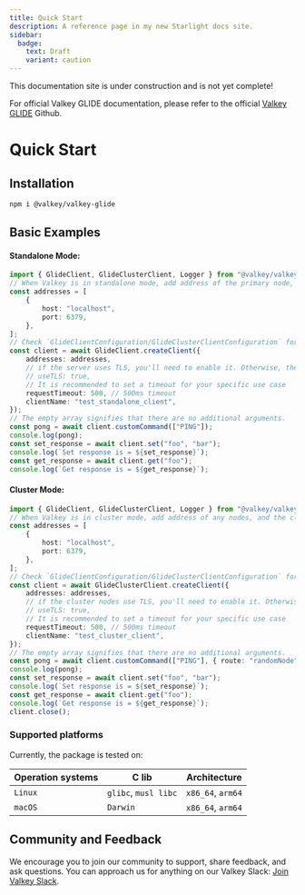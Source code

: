 ```yaml
---
title: Quick Start
description: A reference page in my new Starlight docs site.
sidebar:
  badge:
    text: Draft
    variant: caution
---
```



<Aside type="caution" title="Work In Progress!">
This documentation site is under construction and is not yet complete!

For official Valkey GLIDE documentation, please refer to the official [Valkey GLIDE](https://github.com/valkey-io/valkey-glide) Github.
</Aside>


# Quick Start

## Installation

```bash
npm i @valkey/valkey-glide
```

## Basic Examples

#### Standalone Mode:

```typescript
import { GlideClient, GlideClusterClient, Logger } from "@valkey/valkey-glide";
// When Valkey is in standalone mode, add address of the primary node, and any replicas you'd like to be able to read from.
const addresses = [
    {
        host: "localhost",
        port: 6379,
    },
];
// Check `GlideClientConfiguration/GlideClusterClientConfiguration` for additional options.
const client = await GlideClient.createClient({
    addresses: addresses,
    // if the server uses TLS, you'll need to enable it. Otherwise, the connection attempt will time out silently.
    // useTLS: true,
    // It is recommended to set a timeout for your specific use case
    requestTimeout: 500, // 500ms timeout
    clientName: "test_standalone_client",
});
// The empty array signifies that there are no additional arguments.
const pong = await client.customCommand(["PING"]);
console.log(pong);
const set_response = await client.set("foo", "bar");
console.log(`Set response is = ${set_response}`);
const get_response = await client.get("foo");
console.log(`Get response is = ${get_response}`);
```

#### Cluster Mode:

```typescript
import { GlideClient, GlideClusterClient, Logger } from "@valkey/valkey-glide";
// When Valkey is in cluster mode, add address of any nodes, and the client will find all nodes in the cluster.
const addresses = [
    {
        host: "localhost",
        port: 6379,
    },
];
// Check `GlideClientConfiguration/GlideClusterClientConfiguration` for additional options.
const client = await GlideClusterClient.createClient({
    addresses: addresses,
    // if the cluster nodes use TLS, you'll need to enable it. Otherwise the connection attempt will time out silently.
    // useTLS: true,
    // It is recommended to set a timeout for your specific use case
    requestTimeout: 500, // 500ms timeout
    clientName: "test_cluster_client",
});
// The empty array signifies that there are no additional arguments.
const pong = await client.customCommand(["PING"], { route: "randomNode" });
console.log(pong);
const set_response = await client.set("foo", "bar");
console.log(`Set response is = ${set_response}`);
const get_response = await client.get("foo");
console.log(`Get response is = ${get_response}`);
client.close();
```

### Supported platforms

Currently, the package is tested on:

| Operation systems | C lib                | Architecture      |
| ----------------- | -------------------- | ----------------- |
| `Linux`           | `glibc`, `musl libc` | `x86_64`, `arm64` |
| `macOS`           | `Darwin`             | `x86_64`, `arm64` |

## Community and Feedback

We encourage you to join our community to support, share feedback, and ask questions. You can approach us for anything on our Valkey Slack: [Join Valkey Slack](https://join.slack.com/t/valkey-oss-developer/shared_invite/zt-2nxs51chx-EB9hu9Qdch3GMfRcztTSkQ).
